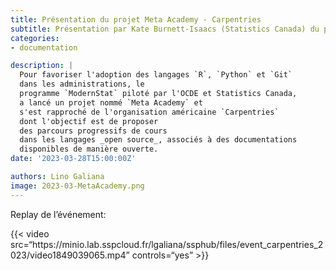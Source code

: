 ```yaml
---
title: Présentation du projet Meta Academy - Carpentries
subtitle: Présentation par Kate Burnett-Isaacs (Statistics Canada) du projet de documentation ouverte
categories:
- documentation

description: |
  Pour favoriser l'adoption des langages `R`, `Python` et `Git`
  dans les administrations, le
  programme `ModernStat` piloté par l'OCDE et Statistics Canada,
  a lancé un projet nommé `Meta Academy` et
  s'est rapproché de l'organisation américaine `Carpentries`
  dont l'objectif est de proposer
  des parcours progressifs de cours
  dans les langages _open source_, associés à des documentations
  disponibles de manière ouverte. 
date: '2023-03-28T15:00:00Z'

authors: Lino Galiana
image: 2023-03-MetaAcademy.png
---
```


Replay de l'événement: 

{{< video src="https://minio.lab.sspcloud.fr/lgaliana/ssphub/files/event_carpentries_2023/video1849039065.mp4" controls="yes" >}}









